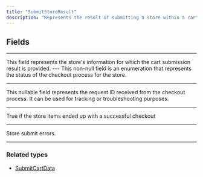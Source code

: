 ```yaml
---
title: "SubmitStoreResult"
description: "Represents the result of submitting a store within a cart."
---
```


## Fields

---

<ParamField path="store" type="Store!">
This field represents the store's information for which the cart submission result is provided.
</ParamField>
---

<ParamField path="status" type="SubmitStoreStatus!">
This non-null field is an enumeration that represents the status of the checkout process for the store.
</ParamField>

---

<ParamField path="requestId" type="ID">
This nullable field represents the request ID received from the checkout process. It can be used for tracking or troubleshooting purposes.
</ParamField>

---

<ParamField path="isSubmitted" type="Boolean!">
True if the store items ended up with a successful checkout
</ParamField>

---

<ParamField path="errors" type="SubmitStoreResultError!">
</ParamField>

Store submit errors.

---

### Related types

* [SubmitCartData](/api-reference/submitcartdata)